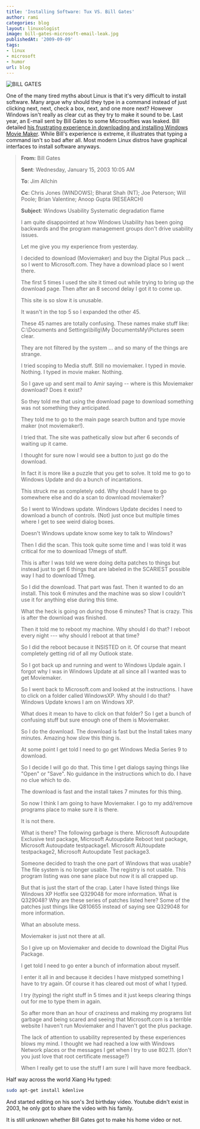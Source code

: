 ```yaml
---
title: 'Installing Software: Tux VS. Bill Gates'
author: rami
categories: blog
layout: linuxologist
image: bill-gates-microsoft-email-leak.jpg
publishedAt: '2009-09-09'
tags:
- linux
- microsoft
- humor
url: blog
---
```


![BILL GATES](/assets/images/content/blog/bill-gates-microsoft-email-leak.jpg)

One of the many tired myths about Linux is that it's very difficult to install software. Many argue why should they type in a command instead of just clicking next, next, check a box, next, and one more next? However Windows isn't really as clear cut as they try to make it sound to be. Last year, an E-mail sent by Bill Gates to some Microsofties was leaked. Bill detailed [his frustrating experience in downloading and installing Windows Movie Maker](http://gizmodo.com/5019516/classic-clips-bill-gates-chews-out-microsoft-over-xp). While Bill's experience is extreme, it illustrates that typing a command isn't so bad after all. Most modern Linux distros have graphical interfaces to install software anyways.

> **From:** Bill Gates 
>
> **Sent**: Wednesday, January 15, 2003 10:05 AM 
>
> **To**: Jim Allchin 
>
> **Cc**: Chris Jones (WINDOWS); Bharat Shah (NT); Joe Peterson; Will Poole; Brian Valentine; Anoop Gupta (RESEARCH) 
>
> **Subject**: Windows Usability Systematic degradation flame
>
> I am quite disappointed at how Windows Usability has been going backwards and the program management groups don't drive usability issues.
>
> Let me give you my experience from yesterday.
>
> I decided to download (Moviemaker) and buy the Digital Plus pack ... so I went to Microsoft.com. They have a download place so I went there.
>
> The first 5 times I used the site it timed out while trying to bring up the download page. Then after an 8 second delay I got it to come up.
>
> This site is so slow it is unusable.
>
> It wasn't in the top 5 so I expanded the other 45\.
>
> These 45 names are totally confusing. These names make stuff like: C:\Documents and Settings\billg\My DocumentsMy\Pictures seem clear.
>
> They are not filtered by the system ... and so many of the things are strange.
>
> I tried scoping to Media stuff. Still no moviemaker. I typed in movie. Nothing. I typed in movie maker. Nothing.
>
> So I gave up and sent mail to Amir saying -- where is this Moviemaker download? Does it exist?
>
> So they told me that using the download page to download something was not something they anticipated.
>
> They told me to go to the main page search button and type movie maker (not moviemaker!).
>
> I tried that. The site was pathetically slow but after 6 seconds of waiting up it came.
>
> I thought for sure now I would see a button to just go do the download.
>
> In fact it is more like a puzzle that you get to solve. It told me to go to Windows Update and do a bunch of incantations.
>
> This struck me as completely odd. Why should I have to go somewhere else and do a scan to download moviemaker?
>
> So I went to Windows update. Windows Update decides I need to download a bunch of controls. (Not) just once but multiple times where I get to see weird dialog boxes.
>
> Doesn't Windows update know some key to talk to Windows?
>
> Then I did the scan. This took quite some time and I was told it was critical for me to download 17megs of stuff.
>
> This is after I was told we were doing delta patches to things but instead just to get 6 things that are labeled in the SCARIEST possible way I had to download 17meg.
>
> So I did the download. That part was fast. Then it wanted to do an install. This took 6 minutes and the machine was so slow I couldn't use it for anything else during this time.
>
> What the heck is going on during those 6 minutes? That is crazy. This is after the download was finished.
>
> Then it told me to reboot my machine. Why should I do that? I reboot every night --- why should I reboot at that time?
>
> So I did the reboot because it INSISTED on it. Of course that meant completely getting rid of all my Outlook state.
>
> So I got back up and running and went to Windows Updale again. I forgot why I was in Windows Update at all since all I wanted was to get Moviemaker.
>
> So I went back to Microsoft.com and looked at the instructions. I have to click on a folder called WindowsXP. Why should I do that? Windows Update knows I am on Windows XP.
>
> What does it mean to have to click on that folder? So I get a bunch of confusing stuff but sure enough one of them is Moviemaker.
>
> So I do the download. The download is fast but the Install takes many minutes. Amazing how slow this thing is.
>
> At some point I get told I need to go get Windows Media Series 9 to download.
>
> So I decide I will go do that. This time I get dialogs saying things like "Open" or "Save". No guidance in the instructions which to do. I have no clue which to do.
>
> The download is fast and the install takes 7 minutes for this thing.
>
> So now I think I am going to have Moviemaker. I go to my add/remove programs place to make sure it is there.
>
> It is not there.
>
> What is there? The following garbage is there. Microsoft Autoupdate Exclusive test package, Microsoft Autoupdate Reboot test package, Microsoft Autoupdate testpackage1\. Microsoft AUtoupdate testpackage2, Microsoft Autoupdate Test package3\.
>
> Someone decided to trash the one part of Windows that was usable? The file system is no longer usable. The registry is not usable. This program listing was one sane place but now it is all crapped up.
>
> But that is just the start of the crap. Later I have listed things like Windows XP Hotfix see Q329048 for more information. What is Q329048? Why are these series of patches listed here? Some of the patches just things like Q810655 instead of saying see Q329048 for more information.
>
> What an absolute mess.
>
> Moviemaker is just not there at all.
>
> So I give up on Moviemaker and decide to download the Digital Plus Package.
>
> I get told I need to go enter a bunch of information about myself.
>
> I enter it all in and because it decides I have mistyped something I have to try again. Of course it has cleared out most of what I typed.
>
> I try (typing) the right stuff in 5 times and it just keeps clearing things out for me to type them in again.
>
> So after more than an hour of craziness and making my programs list garbage and being scared and seeing that Microsoft.com is a terrible website I haven't run Moviemaker and I haven't got the plus package.
>
> The lack of attention to usability represented by these experiences blows my mind. I thought we had reached a low with Windows Network places or the messages I get when I try to use 802.11\. (don't you just love that root certificate message?)
>
> When I really get to use the stuff I am sure I will have more feedback.

Half way across the world Xiang Hu typed: 

```bash
sudo apt-get install kdenlive
```

And started editing on his son's 3rd birthday video. Youtube didn't exist in 2003, he only got to share the video with his family.

It is still unknown whether Bill Gates got to make his home video or not.
